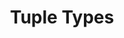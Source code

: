 ---
id: "ts_tf_easy_014"
questionType: "TRUE_FALSE"
title: "Tuple Types"
statement: "Tuples in TypeScript can store fixed-length arrays with specific types."
difficulty: "EASY"
category: "Type Script"
correctAnswer: true
explanation: "Tuples define arrays with known types and lengths."
---